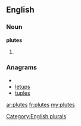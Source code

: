 ==English==

===Noun===
'''plutes'''

# {{plural of|[[plute]]}}

===Anagrams===
* {{alphagram|elpstu}}
* [[letups#English|letups]]
* [[tuples#English|tuples]]

[[Category:English plurals]]

[[ar:plutes]]
[[fr:plutes]]
[[my:plutes]]